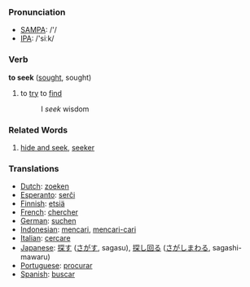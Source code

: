 === Pronunciation ===
*[[w:SAMPA|SAMPA]]: /'/
*[[w:IPA|IPA]]: /'siːk/

=== Verb ===

'''to seek''' ([[sought]], sought)

# to [[try]] to [[find]]
#:I ''seek'' wisdom

===Related Words===
#[[hide and seek]], [[seeker]]

=== Translations ===
*[[Dutch]]: [[zoeken]]
*[[Esperanto]]: [[serĉi]]
*[[Finnish]]: [[etsiä]]
*[[French]]: [[chercher]]
*[[German]]: [[suchen]]
*[[Indonesian]]: [[cari|mencari]], [[cari|mencari-cari]]
*[[Italian]]: [[cercare]]
*[[Japanese]]: [[探す]] ([[さがす]], sagasu), [[探し回る]] ([[さがしまわる]], sagashi-mawaru)
*[[Portuguese]]: [[procurar]]
*[[Spanish]]: [[buscar]]